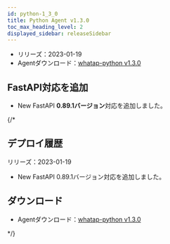 ```yaml
---
id: python-1_3_0
title: Python Agent v1.3.0
toc_max_heading_level: 2
displayed_sidebar: releaseSidebar
---
```



- リリーズ：2023-01-19
- Agentダウンロード：[whatap-python v1.3.0](https://pypi.org/project/whatap-python/1.3.0/)

## FastAPI対応を追加

- <Status>New</Status> FastAPI <b>0.89.1バージョン</b>対応を追加しました。

{/\* 

## デプロイ履歴

リリーズ：2023-01-19

- <Status>New</Status> FastAPI 0.89.1バージョン対応を追加しました。

## ダウンロード

- Agentダウンロード：[whatap-python v1.3.0](https://pypi.org/project/whatap-python/1.3.0/)

\*/}
